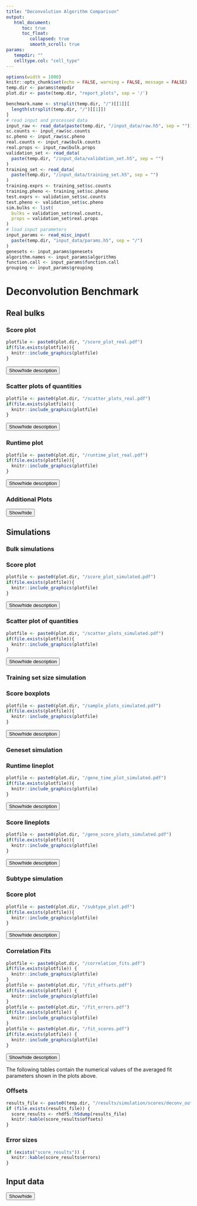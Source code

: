 ```yaml
---
title: "Deconvolution Algorithm Comparison"
output:
   html_document:
      toc: true
      toc_float:
         collapsed: true
         smooth_scroll: true
params:
   tempdir: ""
   celltype.col: "cell_type"
---
```

```r
options(width = 1000)
knitr::opts_chunk$set(echo = FALSE, warning = FALSE, message = FALSE)
temp.dir <- params$tempdir
plot.dir <- paste(temp.dir, "report_plots", sep = '/')

benchmark.name <- strsplit(temp.dir, "/")[[1]][
  length(strsplit(temp.dir, "/")[[1]])
]
# read input and processed data
input_raw <- read_data(paste(temp.dir, "/input_data/raw.h5", sep = ""))
sc.counts <- input_raw$sc.counts
sc.pheno <- input_raw$sc.pheno
real.counts <- input_raw$bulk.counts
real.props <- input_raw$bulk.props
validation_set <- read_data(
  paste(temp.dir, "/input_data/validation_set.h5", sep = "")
)
training_set <- read_data(
  paste(temp.dir, "/input_data/training_set.h5", sep = "")
)
training.exprs <- training_set$sc.counts
training.pheno <- training_set$sc.pheno
test.exprs <- validation_set$sc.counts
test.pheno <- validation_set$sc.pheno
sim.bulks <- list(
  bulks = validation_set$real.counts,
  props = validation_set$real.props
)
# load input parameters
input_params <- read_misc_input(
  paste(temp.dir, "input_data/params.h5", sep = "/")
)
genesets <- input_params$genesets
algorithm.names <- input_params$algorithms
function.call <- input_params$function.call
grouping <- input_params$grouping
```

# Deconvolution Benchmark

## Real bulks

### Score plot
```r
plotfile <- paste0(plot.dir, "/score_plot_real.pdf")
if(file.exists(plotfile)){
  knitr::include_graphics(plotfile)
}
```

<button  type="button"
   onclick="if(document.getElementById('score_plot_info') .style.display=='none')
              {document.getElementById('score_plot_info') .style.display=''}
            else{document.getElementById('score_plot_info') .style.display='none'}">
  Show/hide description
</button>
<div id="score_plot_info" style="display:none" >

Deconvolution result for real bulks per algorithm and cell type. 
The plotted value is the pearson correlation coefficient, coded by rectangle size and color 
(small to big, red to green with increasing performance).   
Negative and undefined scores were set to 0. 
The first column contains the average performance of each algorithm 
across all cell types.
In case of multiple repetitions (default), the individual scores for each cell
type are averaged over all repetitions.
The score specified for each algorithm corresponds to the 'overall' column. 
Uncertainty (standard deviation) of the overall performance in case multiple runs.
</div>

### Scatter plots of quantities
```r
plotfile <- paste0(plot.dir, "/scatter_plots_real.pdf")
if(file.exists(plotfile)){
  knitr::include_graphics(plotfile)
}
```
<button  type="button"
   onclick="if(document.getElementById('real_scatter_plot_info') .style.display=='none')
              {document.getElementById('real_scatter_plot_info') .style.display=''}
            else{document.getElementById('real_scatter_plot_info') .style.display='none'}">
  Show/hide description
</button>
<div id="real_scatter_plot_info" style="display:none" >

Scatterplot of the real cell type quantities (x-axis) and the 
estimated quantities (y-axis) per cell type for each algorithm. Dashed line
marks the identity.

</div>

### Runtime plot
```r
plotfile <- paste0(plot.dir, "/runtime_plot_real.pdf")
if(file.exists(plotfile)){
  knitr::include_graphics(plotfile)
}
```

<button  type="button"
   onclick="if(document.getElementById('real_runtime_info') .style.display=='none')
              {document.getElementById('real_runtime_info') .style.display=''}
            else{document.getElementById('real_runtime_info') .style.display='none'}">
  Show/hide description
</button>
<div id="real_runtime_info" style="display:none" >

Runtime per algorithm. 
Due to possible large differences in runtime the scale on the x-axis is 
transformed to logarithmic scale (log10). 
In case of multiple repetitions, the plotted times are averages over all repetitions.

</div>

### Additional Plots
<button  type="button"
   onclick="if(document.getElementById('additional_info') .style.display=='none')
              {document.getElementById('additional_info') .style.display=''}
            else{document.getElementById('additional_info') .style.display='none'}">
  Show/hide
</button>
<div id="additional_info" style="display:none" >
### Condition number plots
```r
plotfile <- paste0(plot.dir, "/condition_number_plots_real.pdf")
if(file.exists(plotfile)){
  knitr::include_graphics(plotfile)
}
```

Condition number plots:  

1) Average condition numbers of the reference matrices 
used by different algorithms (models).

2) Average score vs condition number of the model  

3) Standard deviation of the score of the model across multiple repetitions 
vs the variation of the model's condition number across repetitions

### Bootstrapped Bulks
```r
plotfile <- paste0(plot.dir, "/bootstrap_plot_real.pdf")
if(file.exists(plotfile)){
  knitr::include_graphics(plotfile)
}
```

Bootstrapping performed to test the robustness of the chosen correlation. 
After deconvolution, a number of bulks is repeatedly chosen at random 
(with replacement) and the score is calculated each time. This gives an
estimate of how robust the deconvolution result is. A large variance indicates 
that the correlation may be driven by outliers.

</div>

## Simulations

### Bulk simulations
### Score plot
```r
plotfile <- paste0(plot.dir, "/score_plot_simulated.pdf")
if(file.exists(plotfile)){
  knitr::include_graphics(plotfile)
}
```

<button  type="button"
   onclick="if(document.getElementById('sim_score_plot_info') .style.display=='none')
              {document.getElementById('sim_score_plot_info') .style.display=''}
            else{document.getElementById('sim_score_plot_info') .style.display='none'}">
  Show/hide description
</button>
<div id="sim_score_plot_info" style="display:none" >

Deconvolution result for simulated bulks per algorithm and cell type. 
The value is the pearson correlation coefficient, coded by rectangle size and color 
(small to big, red to green with increasing performance). 
Negative and undefined scores were set to 0. 
The **overall** column contains the average performance of each algorithm 
across all cell types.
In case of multiple repetitions, the plotted scores are averages over all repetitions. 
The score specified for each algorithm corresponds to the 'overall' column. 
Uncertainty (standard deviation) of the overall performance is specified 
for each algorithm as well.
Bulks were simulated by taking the sum over a fixed number of 
randomly sampled single-cell profiles. The distribution of cell types in the
artificial bulks does not necessarily match the distribution of cell types in the single 
cell data.

</div>

### Scatter plot of quantities
```r
plotfile <- paste0(plot.dir, "/scatter_plots_simulated.pdf")
if(file.exists(plotfile)){
  knitr::include_graphics(plotfile)
}
```

<button  type="button"
   onclick="if(document.getElementById('sim_scatter_plot_info') .style.display=='none')
              {document.getElementById('sim_scatter_plot_info') .style.display=''}
            else{document.getElementById('sim_scatter_plot_info') .style.display='none'}">
  Show/hide description
</button>
<div id="sim_scatter_plot_info" style="display:none" >

Comparison of the real cell type quantities in the simulated bulks (x-axis) 
and the estimated quantities per cell type (y-axis) for each algorithm.
Dashed line marks the identity.

</div>

\pagebreak
### Training set size simulation
### Score boxplots
```r
plotfile <- paste0(plot.dir, "/sample_plots_simulated.pdf")
if(file.exists(plotfile)){
  knitr::include_graphics(plotfile)
}
```

<button  type="button"
   onclick="if(document.getElementById('sim_training_plot_info') .style.display=='none')
              {document.getElementById('sim_training_plot_info') .style.display=''}
            else{document.getElementById('sim_training_plot_info') .style.display='none'}">
  Show/hide description
</button>
<div id="sim_training_plot_info" style="display:none" >

Variability of performance of algorithms using different amounts 
of randomly selected training profiles for learning and reference profile creation. 
Overall denotes the average score of all cell types. 
Bulks used for deconvolution are the same as in the simulated score plot above.

</div>

### Geneset simulation

### Runtime lineplot
```r
plotfile <- paste0(plot.dir, "/gene_time_plot_simulated.pdf")
if(file.exists(plotfile)){
  knitr::include_graphics(plotfile)
}
```


<button  type="button"
   onclick="if(document.getElementById('sim_runtime_plot_info') .style.display=='none')
              {document.getElementById('sim_runtime_plot_info') .style.display=''}
            else{document.getElementById('sim_runtime_plot_info') .style.display='none'}">
  Show/hide description
</button>
<div id="sim_runtime_plot_info" style="display:none" >

Runtime of algorithms depending on the amount of genes supplied for deconvolution. 
Each algorithm can perform a separate feature selection on the given gene set 
to obtain the features used in the model.  
Gene sets are ordered by the size of the intersect of features 
available in the gene set and the single-cell data.

</div>

### Score lineplots
```r
plotfile <- paste0(plot.dir, "/gene_score_plots_simulated.pdf")
if(file.exists(plotfile)){
  knitr::include_graphics(plotfile)
}
```

<button  type="button"
   onclick="if(document.getElementById('sim_lineplot_info') .style.display=='none')
              {document.getElementById('sim_lineplot_info') .style.display=''}
            else{document.getElementById('sim_lineplot_info') .style.display='none'}">
  Show/hide description
</button>
<div id="sim_lineplot_info" style="display:none" >

Performance of algorithms depending on the gene set supplied for deconvolution. 
Each algorithm could perform a separate feature selection on the gene set to 
obtain the features used in the model. 
Gene sets are ordered by the size of the intersect of features available 
in the gene set and the single-cell data. 
Score is the pearson correlation coefficient, averaged over multiple repetitions. 
Errorbars show standard deviation of the score across repetitions.

</div>


### Subtype simulation
### Score plot
```r
plotfile <- paste0(plot.dir, "/subtype_plot.pdf")
if(file.exists(plotfile)){
  knitr::include_graphics(plotfile)
}
```

<button  type="button"
   onclick="if(document.getElementById('sim_subtype_plot_info') .style.display=='none')
              {document.getElementById('sim_subtype_plot_info') .style.display=''}
            else{document.getElementById('sim_subtype_plot_info') .style.display='none'}">
  Show/hide description
</button>
<div id="sim_subtype_plot_info" style="display:none" >

Average performance of the different algorithms depending on cell type granularity. 
Cell types were simulated from single-cell data using hierarchical clustering 
on a umap embedding of the data. 
The number of distinct cell types increases from left to right. 
Quantities of subtypes of the same cell type obtained by deconvolution are combined 
and their sum is compared to the quantities of the coarse cell types 
(classification that was contained in the single-cell pheno data).

</div>

### Correlation Fits
```r
plotfile <- paste0(plot.dir, "/correlation_fits.pdf")
if(file.exists(plotfile)) {
  knitr::include_graphics(plotfile)
}
plotfile <- paste0(plot.dir, "/fit_offsets.pdf")
if(file.exists(plotfile)) {
  knitr::include_graphics(plotfile)
}
plotfile <- paste0(plot.dir, "/fit_errors.pdf")
if(file.exists(plotfile)) {
  knitr::include_graphics(plotfile)
}
plotfile <- paste0(plot.dir, "/fit_scores.pdf")
if(file.exists(plotfile)) {
  knitr::include_graphics(plotfile)
}
```

<button  type="button"
   onclick="if(document.getElementById('sim_score_plot_info') .style.display=='none')
              {document.getElementById('sim_score_plot_info') .style.display=''}
            else{document.getElementById('sim_score_plot_info') .style.display='none'}">
  Show/hide description
</button>
<div id="sim_score_plot_info" style="display:none" >

Some text for description...
</div>

The following tables contain the numerical values of the averaged fit parameters 
shown in the plots above.

### Offsets
```r
results_file <- paste0(temp.dir, "/results/simulation/scores/deconv_output.h5")
if (file.exists(results_file)) {
  score_results <- rhdf5::h5dump(results_file)
  knitr::kable(score_results$offsets)
}
```

### Error sizes
```r
if (exists("score_results")) {
  knitr::kable(score_results$errors)
}
```

## Input data
<button  type="button"
   onclick="if(document.getElementById('input') .style.display=='none')
              {document.getElementById('input') .style.display=''}
            else{document.getElementById('input') .style.display='none'}">
  Show/hide
</button>
<div id="input" style="display:none" >
Parameters of the `benchmark` call:
```r
function.call.list <- as.list(function.call)

adjusted.names <- sapply(
  X = names(function.call.list),
  FUN = function(x) {
      if (x != "") {
        return(paste0(x, " ="))
      }else{
        return(x)
      }
    },
  USE.NAMES = FALSE
  )
print(paste(adjusted.names, function.call.list))
```

Single-cell data contained `r nrow(sc.counts)` features for `r ncol(sc.counts)` cells.


Corresponding phenotype data contained labels for `r length(unique(sc.pheno$cell_type))` cell types:
```r
  t <- table(sc.pheno[[celltype.col]])
  print(paste(names(t), t, sep = ": "))
```


Used algorithms: `r algorithm.names`


`r ncol(real.counts)` real bulk profiles were available, 
with `r length(intersect(rownames(real.counts), rownames(sc.counts)))` 
overlapping features.  

Ground-truth cell type quantities were available for `r nrow(real.props)` 
cell types.


```r
	if (exists("real.props") && !is.null(real.props) && length(real.props) > 0) {
    print(t(apply(real.props, 1, summary)))
	}
```
\pagebreak
</div>
